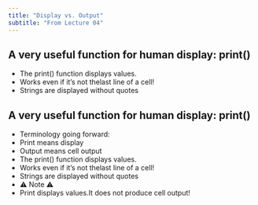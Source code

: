 ```yaml
---
title: "Display vs. Output"
subtitle: "From Lecture 04"
---
```


## A very useful function for human display: print()

- The print() function displays values.
- Works even if it’s not thelast line of a cell!
- Strings are displayed without quotes

## A very useful function for human display: print()

- Terminology going forward:
- Print means display
- Output means cell output
- The print() function displays values.
- Works even if it’s not thelast line of a cell!
- Strings are displayed without quotes
- ⚠️ Note ⚠️
- Print displays values.It does not produce cell output!


